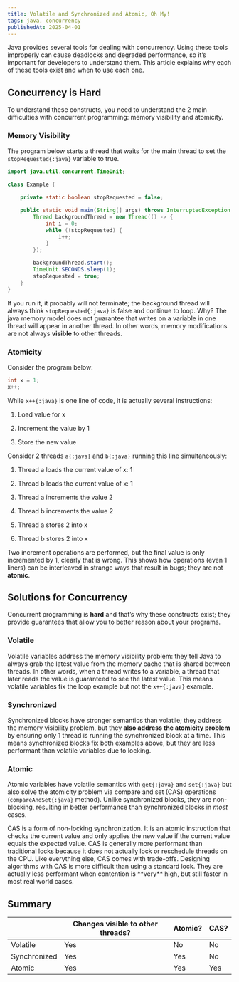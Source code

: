 ```yaml
---
title: Volatile and Synchronized and Atomic, Oh My!
tags: java, concurrency
publishedAt: 2025-04-01
---
```


Java provides several tools for dealing with concurrency. Using these
tools improperly can cause deadlocks and degraded performance, so it’s
important for developers to understand them. This article explains why
each of these tools exist and when to use each one.

## Concurrency is Hard

To understand these constructs, you need to understand the 2 main
difficulties with concurrent programming: memory visibility and
atomicity.

### Memory Visibility

The program below starts a thread that waits for the main thread to set
the `stopRequested{:java}` variable to true.

```java
import java.util.concurrent.TimeUnit;

class Example {

    private static boolean stopRequested = false;

    public static void main(String[] args) throws InterruptedException {
        Thread backgroundThread = new Thread(() -> {
            int i = 0;
            while (!stopRequested) {
                i++;
            }
        });

        backgroundThread.start();
        TimeUnit.SECONDS.sleep(1);
        stopRequested = true;
    }
}
```

If you run it, it probably will not terminate; the background thread
will always think `stopRequested{:java}` is false and continue to loop. Why?
The java memory model does not guarantee that writes on a variable in
one thread will appear in another thread. In other words, memory
modifications are not always **visible** to other threads.

### Atomicity

Consider the program below:

```java
int x = 1;
x++;
```

While `x++{:java}` is one line of code, it is actually several instructions:

1.  Load value for x

2.  Increment the value by 1

3.  Store the new value

Consider 2 threads `a{:java}` and `b{:java}` running this line simultaneously:

1.  Thread a loads the current value of x: 1

2.  Thread b loads the current value of x: 1

3.  Thread a increments the value 2

4.  Thread b increments the value 2

5.  Thread a stores 2 into x

6.  Thread b stores 2 into x

Two increment operations are performed, but the final value is only
incremented by 1, clearly that is wrong. This shows how operations (even
1 liners) can be interleaved in strange ways that result in bugs; they
are not **atomic**.

## Solutions for Concurrency

Concurrent programming is **hard** and that’s why these constructs
exist; they provide guarantees that allow you to better reason about
your programs.

### Volatile

Volatile variables address the memory visibility problem: they tell Java
to always grab the latest value from the memory cache that is shared
between threads. In other words, when a thread writes to a variable, a
thread that later reads the value is guaranteed to see the latest value.
This means volatile variables fix the loop example but not the `x++{:java}`
example.

### Synchronized

Synchronized blocks have stronger semantics than volatile; they address
the memory visibility problem, but they **also address the atomicity problem**
by ensuring only 1 thread is running the synchronized block at a time.
This means synchronized blocks fix both examples above, but they are
less performant than volatile variables due to locking.

### Atomic

Atomic variables have volatile semantics with `get{:java}` and `set{:java}` but also
solve the atomicity problem via compare and set (CAS) operations
(`compareAndSet{:java}` method). Unlike synchronized blocks, they are
non-blocking, resulting in better performance than synchronized blocks
in _most_ cases.

<Info title="What is CAS?">
    CAS is a form of non-locking synchronization. It is an atomic instruction
    that checks the current value and only applies the new value if the current
    value equals the expected value. CAS is generally more performant than
    traditional locks because it does not actually lock or reschedule threads on
    the CPU. Like everything else, CAS comes with trade-offs. Designing
    algorithms with CAS is more difficult than using a standard lock. They are
    actually less performant when contention is **very** high, but still faster
    in most real world cases.
</Info>

## Summary

|              | Changes visible to other threads? | Atomic? | CAS? |
| ------------ | --------------------------------- | ------- | ---- |
| Volatile     | Yes                               | No      | No   |
| Synchronized | Yes                               | Yes     | No   |
| Atomic       | Yes                               | Yes     | Yes  |

